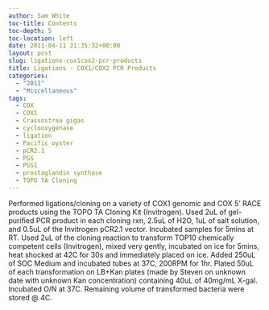 ```yaml
---
author: Sam White
toc-title: Contents
toc-depth: 5
toc-location: left
date: 2011-04-11 21:35:32+00:00
layout: post
slug: ligations-cox1cox2-pcr-products
title: Ligations - COX1/COX2 PCR Products
categories:
  - "2011"
  - "Miscellaneous"
tags:
  - COX
  - COX1
  - Crassostrea gigas
  - cyclooxygenase
  - ligation
  - Pacific oyster
  - pCR2.1
  - PGS
  - PGS1
  - prostaglandin synthase
  - TOPO TA Cloning
---
```


Performed ligations/cloning on a variety of COX1 genomic and COX 5' RACE products using the TOPO TA Cloning Kit (Invitrogen). Used 2uL of gel-purified PCR product in each cloning rxn, 2.5uL of H2O, 1uL of salt solution, and 0.5uL of the Invitrogen pCR2.1 vector. Incubated samples for 5mins at RT. Used 2uL of the cloning reaction to transform TOP10 chemically competent cells (Invitrogen), mixed very gently, incubated on ice for 5mins, heat shocked at 42C for 30s and immediately placed on ice. Added 250uL of SOC Medium and incubated tubes at 37C, 200RPM for 1hr. Plated 50uL of each transformation on LB+Kan plates (made by Steven on unknown date with unknown Kan concentration) containing 40uL of 40mg/mL X-gal. Incubated O/N at 37C. Remaining volume of transformed bacteria were stored @ 4C.
